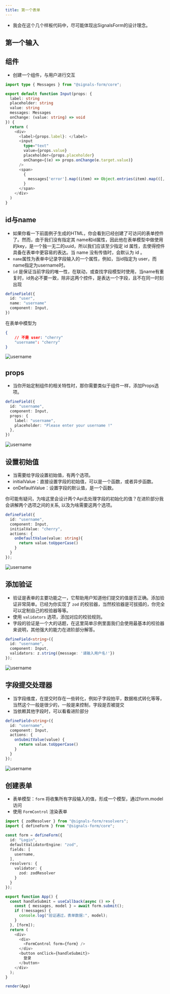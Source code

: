 ```yaml
---
title: 第一个表单
---
```


- 我会在这个几个样板代码中，尽可能体现出SignalsForm的设计理念。

## 第一个输入

## 组件
- 创建一个组件，与用户进行交互

```ts
import type { Messages } from "@signals-form/core";

export default function Input(props: {
  label: string
  placeholder: string
  value: string
  messages: Messages
  onChange: (value: string) => void
}) {
  return (
    <div>
      <label>{props.label}: </label>
      <input
        type="text"
        value={props.value}
        placeholder={props.placeholder}
        onChange={(e) => props.onChange(e.target.value)}
      />
      <span>
        {
          messages['error'].map((item) => Object.entries(item).map(([, value]) => value.message).join(",")).join(",")
        }
      </span>
    </div>
  )
}
```
## id与name

- 如果你看一下前面例子生成的HTML，你会看到已经创建了可访问的表单控件了。然而，由于我们没有指定其 name和id属性，因此他在表单模型中做使用的key，是一个独一无二的uuid，所以我们应该至少指定 id 属性，去使得控件具备在表单中更容易的表达。当 name 没有传值时，会默认为 id 。
- `name`属性为表单中记录字段输入的一个属性，例如，当id指定为 user，而name指定为username时。
- `id` 是保证当前字段的唯一性，在联动，或查找字段模型时使用，当name有重复时，id务必不要一致，除非这两个控件，是表达一个字段，且不在同一时刻出现
```ts
defineField({
  id: "user",
  name: "username"
  component: Input,
})
```
在表单中模型为
```json
{
    // 不是 user: "cherry"
    "username": "cherry"
}
```
![username](../../../img/empty-input.png)

## props
- 当你开始定制组件的相关特性时，那你需要类似于组件一样，添加Props选项。
```ts
defineField({
  id: "username",
  component: Input,
  props: {
    label: "username",
    placeholder: "Please enter your username !"
  },
})
```
![username](../../../img/username-2.png)
## 设置初始值

- 当需要给字段设置初始值，有两个选项。
- initialValue：直接设置字段的初始值，可以是一个函数，或者异步函数。
- onDefaultValue：设置字段的默认值，是一个函数。

你可能有疑问，为啥这里会设计两个Api去处理字段的初始化的值？在进阶部分我会讲解两个选项之间的关系, 以及为啥需要这两个选项。

```ts
defineField({
  id: "username",
  component: Input,
  initialValue: "cherry",
  actions: {
    onDefaultValue(value: string){
      return value.toUpperCase()
    }
  }
});
```
![username](../../../img/username-2-1.png)
## 添加验证

- 验证是表单的主要功能之一，它帮助用户知道他们提交的值是否正确。添加验证非常简单。已经为你实现了 `zod` 的校验器，当然校验器是可拔插的，你完全可以定制自己的校验器等等。
- 使用 `validators` 选项，添加对应的校验规则。
- 字段的验证是一个大的话题，在这里简单示例里面我们会使用最基本的校验器来说明，其他强大的能力在进阶部分解答。

```ts
defineField<string>({
  id: "username",
  component: Input,
  validators: z.string({message: '请输入用户名!'})
});
```
![username](../../../img/username-3.png)

## 字段提交处理器

- 当字段维度，在提交时存在一些转化，例如子字段拍平，数据格式转化等等，当然这个一般是很少的，一般是来控制，字段是否被提交
- 当依赖其他字段时，可以看看进阶部分

```ts
defineField<string>({
  id: "username",
  component: Input,
  actions: {
    onSubmitValue(value) {
      return value.toUpperCase()
    }
  }
});
```
![username](../../../img/username-4.png)
## 创建表单

- 表单模型：`form` 将收集所有字段输入的值，形成一个模型，通过form.model访问
- 使用 `FormControl` 渲染表单

```ts
import { zodResolver } from "@signals-form/resolvers";
import { defineForm } from "@signals-form/core";

const form = defineForm({
  id: "Login",
  defaultValidatorEngine: "zod",
  fields: [
    username,
  ],
  resolvers: {
    validator: {
      zod: zodResolver
    }
  }
});

export function App() {
  const handleSubmit = useCallback(async () => {
    const { messages, model } = await form.submit();
    if (!messages) {
      console.log("验证通过，表单数据:", model);
    }
  }, [form]);
  return (
    <div>
      <div>
        <FormControl form={form} />
      </div>
      <button onClick={handleSubmit}>
        登录
      </button>
    </div>
  );
}

render(App)
```
